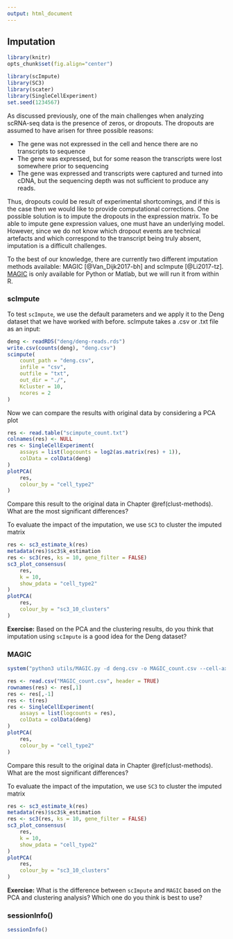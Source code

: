 ```yaml
---
output: html_document
---
```


## Imputation

```r
library(knitr)
opts_chunk$set(fig.align="center")
```
```r
library(scImpute)
library(SC3)
library(scater)
library(SingleCellExperiment)
set.seed(1234567)
```


As discussed previously, one of the main challenges when analyzing scRNA-seq data is the presence of zeros, or dropouts. The dropouts are assumed to have arisen for three possible reasons:

* The gene was not expressed in the cell and hence there are no transcripts to sequence
* The gene was expressed, but for some reason the transcripts were lost somewhere prior to sequencing
* The gene was expressed and transcripts were captured and turned into cDNA, but the sequencing depth was not sufficient to produce any reads.

Thus, dropouts could be result of experimental shortcomings, and if this is the case then we would like to provide computational corrections. One possible solution is to impute the dropouts in the expression matrix. To be able to impute gene expression values, one must have an underlying model. However, since we do not know which dropout events are technical artefacts and which correspond to the transcript being truly absent, imputation is a difficult challenges.

To the best of our knowledge, there are currently two different imputation methods available: MAGIC [@Van_Dijk2017-bh] and scImpute [@Li2017-tz]. [MAGIC](https://github.com/pkathail/magic) is only available for Python or Matlab, but we will run it from within R.

### scImpute

To test `scImpute`, we use the default parameters and we apply it to the Deng dataset that we have worked with before. scImpute takes a .csv or .txt file as an input:

```r
deng <- readRDS("deng/deng-reads.rds")
write.csv(counts(deng), "deng.csv")
scimpute(
    count_path = "deng.csv",
    infile = "csv",
    outfile = "txt", 
    out_dir = "./",
    Kcluster = 10,
    ncores = 2
)
```

Now we can compare the results with original data by considering a PCA plot

```r
res <- read.table("scimpute_count.txt")
colnames(res) <- NULL
res <- SingleCellExperiment(
    assays = list(logcounts = log2(as.matrix(res) + 1)), 
    colData = colData(deng)
)
plotPCA(
    res, 
    colour_by = "cell_type2"
)
```

Compare this result to the original data in Chapter \@ref(clust-methods). What are the most significant differences?

To evaluate the impact of the imputation, we use `SC3` to cluster the imputed matrix
```r
res <- sc3_estimate_k(res)
metadata(res)$sc3$k_estimation
res <- sc3(res, ks = 10, gene_filter = FALSE)
sc3_plot_consensus(
    res, 
    k = 10, 
    show_pdata = "cell_type2"
)
plotPCA(
    res, 
    colour_by = "sc3_10_clusters"
)
```

__Exercise:__ Based on the PCA and the clustering results, do you think that imputation using `scImpute` is a good idea for the Deng dataset?

### MAGIC

```r
system("python3 utils/MAGIC.py -d deng.csv -o MAGIC_count.csv --cell-axis columns -l 1 --pca-non-random csv")
```

```r
res <- read.csv("MAGIC_count.csv", header = TRUE)
rownames(res) <- res[,1]
res <- res[,-1]
res <- t(res)
res <- SingleCellExperiment(
    assays = list(logcounts = res), 
    colData = colData(deng)
)
plotPCA(
    res, 
    colour_by = "cell_type2"
)
```

Compare this result to the original data in Chapter \@ref(clust-methods). What are the most significant differences?

To evaluate the impact of the imputation, we use `SC3` to cluster the imputed matrix
```r
res <- sc3_estimate_k(res)
metadata(res)$sc3$k_estimation
res <- sc3(res, ks = 10, gene_filter = FALSE)
sc3_plot_consensus(
    res, 
    k = 10, 
    show_pdata = "cell_type2"
)
plotPCA(
    res, 
    colour_by = "sc3_10_clusters"
)
```
__Exercise:__ What is the difference between `scImpute` and `MAGIC` based on the PCA and clustering analysis? Which one do you think is best to use?


### sessionInfo()

```r
sessionInfo()
```
